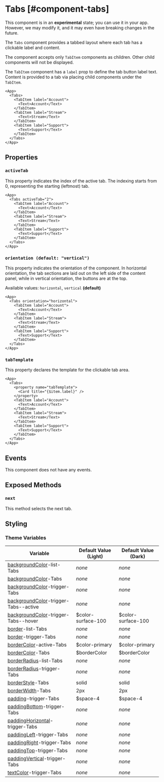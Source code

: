 
# Tabs [#component-tabs]

<Callout type="warning" emoji="📔">This component is in an **experimental** state; you can use it in your app. However, we may modify it, and it may even have breaking changes in the future.</Callout>

The `Tabs` component provides a tabbed layout where each tab has a clickable label and content.

The component accepts only `TabItem` components as children.
Other child components will not be displayed.

The `TabItem` component has a `label` prop to define the tab button label text.
Content is provided to a tab via placing child components under the `TabItem`.

```xmlui-pg copy display name="Example: using Tabs" height="200px"
<App>
  <Tabs>
    <TabItem label="Account">
      <Text>Account</Text>
    </TabItem>
    <TabItem label="Stream">
      <Text>Stream</Text>
    </TabItem>
    <TabItem label="Support">
      <Text>Support</Text>
    </TabItem>
  </Tabs>
</App>
```

## Properties

### `activeTab`

This property indicates the index of the active tab. The indexing starts from 0, representing the starting (leftmost) tab.

```xmlui-pg copy display name="Example: activeTab" height="200px"
<App>
  <Tabs activeTab="2">
    <TabItem label="Account">
      <Text>Account</Text>
    </TabItem>
    <TabItem label="Stream">
      <Text>Stream</Text>
    </TabItem>
    <TabItem label="Support">
      <Text>Support</Text>
    </TabItem>
  </Tabs>
</App>
```

### `orientation (default: "vertical")`

This property indicates the orientation of the component. In horizontal orientation, the tab sections are laid out on the left side of the content panel, while in vertical orientation, the buttons are at the top.

Available values: `horizontal`, `vertical` **(default)**

```xmlui-pg copy display name="Example: orientation" height="200px"
<App>
  <Tabs orientation="horizontal">
    <TabItem label="Account">
      <Text>Account</Text>
    </TabItem>
    <TabItem label="Stream">
      <Text>Stream</Text>
    </TabItem>
    <TabItem label="Support">
      <Text>Support</Text>
    </TabItem>
  </Tabs>
</App>
```

### `tabTemplate`

This property declares the template for the clickable tab area.

```xmlui-pg copy {2-4} display name="Example: tabTemplate" height="200px"
<App>
  <Tabs>
    <property name="tabTemplate">
      <Card title="{$item.label}" />
    </property>
    <TabItem label="Account">
      <Text>Account</Text>
    </TabItem>
    <TabItem label="Stream">
      <Text>Stream</Text>
    </TabItem>
    <TabItem label="Support">
      <Text>Support</Text>
    </TabItem>
  </Tabs>
</App>
```

## Events

This component does not have any events.

## Exposed Methods

### `next`

This method selects the next tab.

## Styling

### Theme Variables

| Variable | Default Value (Light) | Default Value (Dark) |
| --- | --- | --- |
| [backgroundColor](../styles-and-themes/common-units/#color)-list-Tabs | *none* | *none* |
| [backgroundColor](../styles-and-themes/common-units/#color)-Tabs | *none* | *none* |
| [backgroundColor](../styles-and-themes/common-units/#color)-trigger-Tabs | *none* | *none* |
| [backgroundColor](../styles-and-themes/common-units/#color)-trigger-Tabs--active | *none* | *none* |
| [backgroundColor](../styles-and-themes/common-units/#color)-trigger-Tabs--hover | $color-surface-100 | $color-surface-100 |
| [border](../styles-and-themes/common-units/#border)-list-Tabs | *none* | *none* |
| [border](../styles-and-themes/common-units/#border)-trigger-Tabs | *none* | *none* |
| [borderColor](../styles-and-themes/common-units/#color)-active-Tabs | $color-primary | $color-primary |
| [borderColor](../styles-and-themes/common-units/#color)-Tabs | $borderColor | $borderColor |
| [borderRadius](../styles-and-themes/common-units/#border-rounding)-list-Tabs | *none* | *none* |
| [borderRadius](../styles-and-themes/common-units/#border-rounding)-trigger-Tabs | *none* | *none* |
| [borderStyle](../styles-and-themes/common-units/#border-style)-Tabs | solid | solid |
| [borderWidth](../styles-and-themes/common-units/#size)-Tabs | 2px | 2px |
| [padding](../styles-and-themes/common-units/#size)-trigger-Tabs | $space-4 | $space-4 |
| [paddingBottom](../styles-and-themes/common-units/#size)-trigger-Tabs | *none* | *none* |
| [paddingHorizontal](../styles-and-themes/common-units/#size)-trigger-Tabs | *none* | *none* |
| [paddingLeft](../styles-and-themes/common-units/#size)-trigger-Tabs | *none* | *none* |
| [paddingRight](../styles-and-themes/common-units/#size)-trigger-Tabs | *none* | *none* |
| [paddingTop](../styles-and-themes/common-units/#size)-trigger-Tabs | *none* | *none* |
| [paddingVertical](../styles-and-themes/common-units/#size)-trigger-Tabs | *none* | *none* |
| [textColor](../styles-and-themes/common-units/#color)-trigger-Tabs | *none* | *none* |
